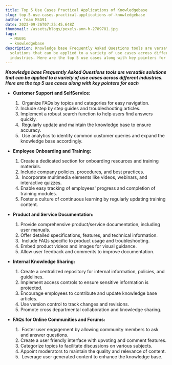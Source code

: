 ```yaml
---
title: Top 5 Use Cases Practical Applications of Knowledgebase
slug: top-5-use-cases-practical-applications-of-knowledgebase
author: Team MSG91
date: 2023-09-26T07:25:45.648Z
thumbnail: /assets/blogs/pexels-ann-h-2789781.jpg
tags:
  - MSG91
  - knowledgebase
description: Knowledge base Frequently Asked Questions tools are versatile
  solutions that can be applied to a variety of use cases across different
  industries. Here are the top 5 use cases along with key pointers for each
---
```

***Knowledge base Frequently Asked Questions tools are versatile solutions that can be applied to a variety of use cases across different industries. Here are the top 5 use cases along with key pointers for each***

* **Customer Support and SelfService:**

  1.  Organize FAQs by topics and categories for easy navigation.
  2.  Include step by step guides and troubleshooting articles.
  3.  Implement a robust search function to help users find answers quickly.
  4.  Regularly update and maintain the knowledge base to ensure accuracy.
  5.  Use analytics to identify common customer queries and expand the knowledge base accordingly.
* **Employee Onboarding and Training:**

  1. Create a dedicated section for onboarding resources and training materials.
  2. Include company policies, procedures, and best practices.
  3.  Incorporate multimedia elements like videos, webinars, and interactive quizzes.
  4. Enable easy tracking of employees' progress and completion of training modules.
  5. Foster a culture of continuous learning by regularly updating training content.
* **Product and Service Documentation:**

  1. Provide comprehensive product/service documentation, including user manuals.
  2. Offer detailed specifications, features, and technical information.
  3.  Include FAQs specific to product usage and troubleshooting.
  4. Embed product videos and images for visual guidance.
  5. Allow user feedback and comments to improve documentation.
* **Internal Knowledge Sharing:**

  1. Create a centralized repository for internal information, policies, and guidelines.
  2. Implement access controls to ensure sensitive information is protected.
  3. Encourage employees to contribute and update knowledge base articles.
  4. Use version control to track changes and revisions.
  5. Promote cross departmental collaboration and knowledge sharing.
* **FAQs for Online Communities and Forums:**

  1.  Foster user engagement by allowing community members to ask and answer questions.
  2. Create a user friendly interface with upvoting and comment features.
  3. Categorize topics to facilitate discussions on various subjects.
  4. Appoint moderators to maintain the quality and relevance of content.
  5.  Leverage user generated content to enhance the knowledge base.